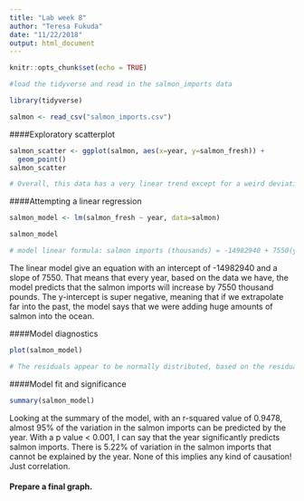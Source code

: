 ```yaml
---
title: "Lab week 8"
author: "Teresa Fukuda"
date: "11/22/2018"
output: html_document
---
```


```r
knitr::opts_chunk$set(echo = TRUE)
```

```r

#load the tidyverse and read in the salmon_imports data

library(tidyverse)

salmon <- read_csv("salmon_imports.csv")

```

####Exploratory scatterplot
 
```r

salmon_scatter <- ggplot(salmon, aes(x=year, y=salmon_fresh)) +
  geom_point()
salmon_scatter

# Overall, this data has a very linear trend except for a weird deviation in about 2004 and 2012; generally it makes sense that the fresh salmon would increase linearly, probably only until a certain point where salmon stocks are limiting.

```
 
####Attempting a linear regression

```r

salmon_model <- lm(salmon_fresh ~ year, data=salmon)

salmon_model

# model linear formula: salmon imports (thousands) = -14982940 + 7550(year)


```

The linear model give an equation with an intercept of -14982940 and a slope of 7550. That means that every year, based on the data we have, the model predicts that the salmon imports will increase by 7550 thousand pounds. The y-intercept is super negative, meaning that if we extrapolate far into the past, the model says that we were adding huge amounts of salmon into the ocean. 


####Model diagnostics
```r
plot(salmon_model)

# The residuals appear to be normally distributed, based on the residual vs fitted plot that does not appear to have a patterns and the normal q-q that is very linear. 

```

####Model fit and significance

```r

summary(salmon_model)


```

Looking at the summary of the model, with an r-squared value of 0.9478, almost 95% of the variation in the salmon imports can be predicted by the year. With a p value < 0.001, I can say that the year significantly predicts salmon imports. There is 5.22% of variation in the salmon imports that cannot be explained by the year. None of this implies any kind of causation! Just correlation. 

#### Prepare a final graph. 
